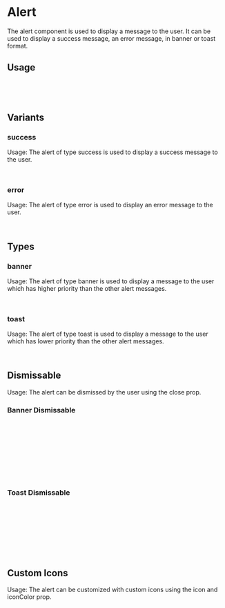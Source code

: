

<Meta of={AlertStories} />

# Alert

The alert component is used to display a message to the user. It can be used to display a success message, an error message, in banner or toast format.

<Canvas of={AlertStories.Success} />

## Usage

```jsx
import { Alert } from 'react-barebones-ts';

<Alert variant="success">Success message</Alert>

```

## Variants

### success

Usage: The alert of type success is used to display a success message to the user.

```jsx
<Alert variant="success">Success message</Alert>

```
<Canvas of={AlertStories.Success} />

### error

Usage: The alert of type error is used to display an error message to the user.

```jsx
<Alert variant="error">Error message</Alert>

```

<Canvas of={AlertStories.Error} />

## Types

### banner

Usage: The alert of type banner is used to display a message to the user which has higher priority than the other alert messages.

```jsx
<Alert type="banner">Banner message</Alert>

```

<Canvas of={AlertStories.Banner} />

### toast

Usage: The alert of type toast is used to display a message to the user which has lower priority than the other alert messages.

```jsx
<Alert type="toast">Toast message</Alert>

```

<Canvas of={AlertStories.Toast} />

## Dismissable

Usage: The alert can be dismissed by the user using the close prop.

### Banner Dismissable

```jsx

const [showAlert, setShowAlert] = useState(true);

const handleCloseAlert = () => {
    setShowAlert(false);
}
{showAlert &&
    <Alert type="banner" close={handleCloseAlert}>Banner message</Alert>
}

```

<Canvas of={AlertStories.BannerDismissable} />

### Toast Dismissable

```jsx
const [showAlert, setShowAlert] = useState(true);

const handleCloseAlert = () => {
    setShowAlert(false);
}
{showAlert &&
    <Alert type="toast" close={handleCloseAlert}>Toast message</Alert>
}
```

<Canvas of={AlertStories.ToastDismissable} />

## Custom Icons

Usage: The alert can be customized with custom icons using the icon and iconColor prop.

```jsx
<Alert icon={<UserIcon />} iconColor='#CCCCCC'/>

```
